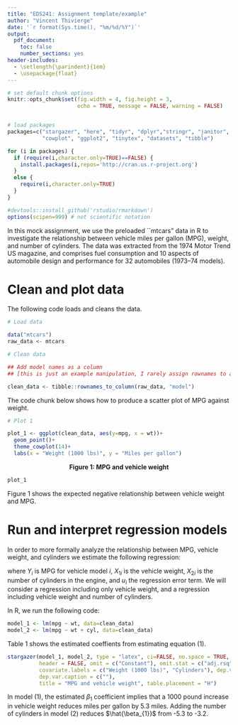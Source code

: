 ---
title: "EDS241: Assignment template/example"
author: "Vincent Thivierge"
date: '`r format(Sys.time(), "%m/%d/%Y")`'
output: 
  pdf_document:
    toc: false
    number_sections: yes
header-includes:
  - \setlength{\parindent}{1em}
  - \usepackage{float}
--- 
  
``` {r setup, echo = FALSE, message = FALSE, warning = FALSE}

# set default chunk options
knitr::opts_chunk$set(fig.width = 4, fig.height = 3, 
                      echo = TRUE, message = FALSE, warning = FALSE)


# load packages
packages=c("stargazer", "here", "tidyr", "dplyr","stringr", "janitor", 
           "cowplot", "ggplot2", "tinytex", "datasets", "tibble")

for (i in packages) {
  if (require(i,character.only=TRUE)==FALSE) {
    install.packages(i,repos='http://cran.us.r-project.org')
  }
  else {
    require(i,character.only=TRUE)
  }
}

#devtools::install_github('rstudio/rmarkdown')
options(scipen=999) # not scientific notation


```

\noindent In this mock assignment, we use the preloaded ``mtcars" data in R to investigate the relationship between vehicle miles per gallon (MPG), weight, and number of cylinders. The data was extracted from the 1974 Motor Trend US magazine, and comprises fuel consumption and 10 aspects of automobile design and performance for 32 automobiles (1973--74 models).

# Clean and plot data

\noindent The following code loads and cleans the data.

```{r , include=TRUE}

# Load data

data("mtcars")
raw_data <- mtcars

# Clean data

## Add model names as a column 
## [this is just an example manipulation, I rarely assign rownames to a column]

clean_data <- tibble::rownames_to_column(raw_data, "model")


```

\noindent The code chunk below shows how to produce a scatter plot of MPG against weight.  

```{r , include=TRUE}

# Plot 1

plot_1 <- ggplot(clean_data, aes(y=mpg, x = wt))+
  geom_point()+
  theme_cowplot(14)+
  labs(x = "Weight (1000 lbs)", y = "Miles per gallon")

```

\newpage
<center>**Figure 1: MPG and vehicle weight**</center>
```{r , fig.width = 4, fig.height = 3, eval=TRUE, echo=FALSE}
plot_1
```

\noindent Figure 1 shows the expected negative relationship between vehicle weight and MPG.

# Run and interpret regression models

\noindent In order to more formally analyze the relationship between MPG, vehicle weight, and cylinders we estimate the following regression: 

\begin{align}
  Y_{i} = \beta_0 + \beta_1 X_{1i} + \beta_2 X_{2i} + u_{i}
\end{align}

\noindent where $Y_{i}$ is MPG for vehicle model $i$, $X_{1i}$ is the vehicle weight, $X_{2i}$ is the number of cylinders in the engine, and $u_{i}$ the regression error term. We will consider a regression including only vehicle weight, and a regression including vehicle weight and number of cylinders.

\medskip

\noindent In R, we run the following code: 

```{r , include=TRUE}

model_1 <- lm(mpg ~ wt, data=clean_data)
model_2 <- lm(mpg ~ wt + cyl, data=clean_data)

```

\noindent Table 1 shows the estimated coeffients from estimating equation (1). 

```{r , results = 'asis', echo = FALSE}
stargazer(model_1, model_2, type = "latex", ci=FALSE, no.space = TRUE, 
          header = FALSE, omit = c("Constant"), omit.stat = c("adj.rsq","ser", "f"),
          covariate.labels = c("Weight (1000 lbs)", "Cylinders"), dep.var.labels = c("MPG"),
          dep.var.caption = c(""),
          title = "MPG and vehicle weight", table.placement = "H")

```

\noindent In model (1), the estimated $\beta_{1}$ coefficient implies that a 1000 pound increase in vehicle weight reduces miles per gallon by 5.3 miles. Adding the number of cylinders in model (2) reduces $\hat{\beta_{1}}$ from -5.3 to -3.2.
